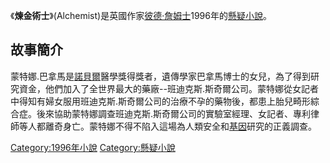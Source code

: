 《'''煉金術士'''》(Alchemist)是英國作家[[彼德·詹姆士|彼德·詹姆士]]1996年的[[懸疑小說|懸疑小說]]。

==故事簡介==

蒙特娜.巴拿馬是[[諾貝爾|諾貝爾]]醫學獎得獎者，遺傳學家巴拿馬博士的女兒，為了得到研究資金，他們加入了全世界最大的藥廠--班迪克斯.斯奇爾公司。蒙特娜從女記者中得知有婦女服用班迪克斯.斯奇爾公司的治療不孕的藥物後，都患上胎兒畸形綜合症。後來協助蒙特娜調查班迪克斯.斯奇爾公司的實驗室經理、女記者、專利律師等人都離奇身亡。蒙特娜不得不陷入這場為人類安全和[[基因|基因]]研究的正義調查。

[[Category:1996年小說|Category:1996年小說]]
[[Category:懸疑小說|Category:懸疑小說]]